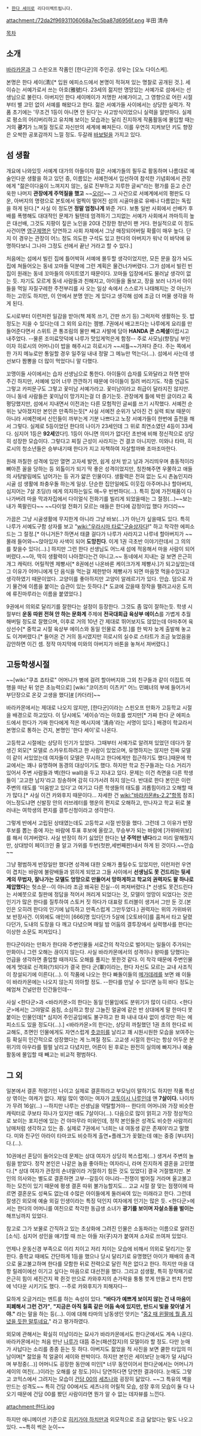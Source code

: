  * [[한다 세이]]로 리다이렉트됩니다.

attachment:/72da2f96931106068a7ec5ba87d6956f.png
半田 清舟

[[목차]]
== 소개 ==
[[바라카몬]]과 그 스핀오프 작품인 [한다군]의 주인공. 성우는 [오노 다이스케].

본명은 한다 세이(清)[* 입원 에피소드에서 본명이 적혀져 있는 명찰로 공개된 것.]. 세이슈는 서예가로서 쓰는 아호(雅號)다. 23세의 젊지만 명망있는 서예가로 섬에서는 선생님으로 불린다. 아버지인 한다 세이메이가 저명한 서예가이고, 그 영향으로 어린 시절부터 별 고민 없이 서예를 해왔다고 한다. 젊은 서예가들 사이에서는 상당한 실력가. 작품 초기에는 '무조건 1등이 아니면 안 된다'는 사고방식이었으니 실력을 알만하다. 실제로 평소의 어리버리하고 유치해 보이는 모습과는 달리 진지하게 작품활동에 몰입할 때는 거의 '''광기'''가 느껴질 정도로 자신만의 세계에 빠져든다. 이를 우연히 지켜보던 키도 향장은 오싹한 공포감까지 느낄 정도. 두갈래 [[바보털]]을 가지고 있다.

== 섬 생활 ==
개요에 나와있듯 서예계 대가의 아들이자 젊은 서예가들의 필두로 활동하며 나름대로 예술인다운 생활을 하고 있던 중, 이름있는 서예전에서 입선하여 참석한 기념회에서 관장에게 "젊은이다움이 느껴지지 않는, 실로 진부하고 지루한 글씨"라는 평가를 듣고 순간 욱한 나머지 '''관장에게 주먹질을 했고''' ~~[[스타 플래티나|오라!]]~~ 그 사건으로 서예계에서의 평판도 다운, 아버지의 명령으로 본토에서 멀찍이 떨어진 섬의 시골마을로 유배나 다름없는 독립을 하게 된다.[* 사실 이 정도면 '''정말 엄청나게''' 봐준 거다. 보통 일반 사회에서 선배가 후배를 폭행해도 대대적인 문제가 될텐데 엄격하기 그지없는 서예가 사회에서 까마득히 높은 대선배, 그것도 지팡이 짚은 노인을 20대 건장한 청년이 팬 거다. 현실적으로 이 정도 사건이면 [[영구제명]]은 당연하고 사회 자체에서 그냥 매장되어버릴 확률이 매우 높다. 단지 이 경우는 관장이 어느 정도 의도한 구석도 있고 한다의 아버지가 워낙 이 바닥에 유명하다보니 그나마 그정도 선에서 끝난 거라고 할 수 있다.] 

처음에는 섬에서 빌린 집에 틀어박혀 서예에 몰두할 생각이었지만, 모든 문을 잠가 놔도 집에 쳐들어오는 동네 꼬마들 덕분에 그런 계획은 물건너가버렸다. 그가 섬에서 빌린 빈 집이 원래는 동네 꼬마들의 아지트였기 때문이다. 꼬마들 입장에서도 물러날 생각이 없는 듯. 자기도 모르게 동네 사람들과 친해지고, 아이들을 돌보고, 장을 보러 나가서 아이들을 먹일 자질구레한 주전부리를 사 오는 일상 속에서 스스로가 나태해지는 것 아닌가 하는 고민도 하지만, 이 안에서 분명 얻는 게 있다고 생각해 섬에 조금 더 머물 생각을 하게 된다.

도시로부터 이런저런 일감을 받아(책 제목 쓰기, 간판 쓰기 등) 그럭저럭 생활하는 듯. 밥 정도는 지을 수 있다는데 그 외의 요리는 젬병. 7권에서 배고프다는 나루에게 요리를 만들어준다면서 스위트 콘 통조림의 물만 빼고 사발에 담아 '''HANDA 콘 스페셜'''이랍시고 내주었다. --물론 조미료맛덕에 나루가 맛있게먹은게 함정-- 주로 사모님(향장님 부인이자 히로시의 어머니)이 밥을 해주시고 히로시가 ~~셔틀~~가져다 준다. 주는 쪽에서 한 가지 메뉴로만 통일할 경우 일주일 내내 정말 그 메뉴만 먹는다(…). 섬에서 사는데 생선보다 짬뽕을 더 많이 먹었다니 말 다했다.

꼬맹이들 사이에서는 습자 선생님으로 통한다. 아이들이 습자를 도와달라고 하면 받아 주긴 하지만, 서예에 있어 너무 깐깐하기 때문에 아이들이 질려 버리기도. 작중 언급도 그렇고 카피문구도 그렇고 꽃미남 서예가라고. 꽃미남이라고 취급이 달라지진 않지만. 아니 동네 사람들은 꽃미남이 망가지는걸 더 즐기는듯. 관장에게 틀에 박힌 글이라고 혹평당했지만, 섬에서 지내면서 이전과는 다른 모험적인 글씨를 쓰기 시작했다. 서예전 순위는 낮아졌지만 본인은 만족하는듯[* 사실 서예전 순위가 낮아진 건 실력 퇴보 때문이 아니라 서예전에서 신인들이 까부는게 기분 나쁘다고 노장 서예가들이 한번에 출전을 해서 그렇다. 실제로 5등이었던 한다의 나이가 23세인데 그 위로 최연소였던 4등이 33세다. 심지어 1등은 '''92세'''였다!]. 1등이 아니면 의미가 없다던 초반에 비해 정신적으로 상당히 성장한 모습이다. 그렇다고 찌질 근성이 사라지는 건 결코 아니지만. 미와나 타마, 히로시의 청소년들은 승부내기때 한다가 지고 자책하여 자살할까봐 조마조마한다.

원래 까칠한 성격에 입만 열면 고자세 발언, 쉽게 상처 받고 남과 거리띄우며 충동적이라 뼈아픈 꼴을 당하는 등 외톨이가 되기 딱 좋은 성격이었지만, 칭찬해주면 우쭐하고 애들의 사탕발림에도 넘어가는 등 귀가 얇은 인물이다. 생활력은 전혀 없는 도시 촌놈인지라 시골 섬 생활에 좌충우돌 하는게 일상. 단순한 집안일에도 이웃집 아주머니나 할아버지, 심지어는 7살 초딩(!) 에게 의지하는일도 매~우 빈번하다(...). 특히 집에 가전제품이 다 나가버려 마을 막과자집에서 다이얼식 전화기를 빌리게 되었을때는 그 절정(...)~~보는 내가 쪽팔린다~~ ~~다이얼 전화기 모르는 애들은 한다에 감정이입 했다 카더라~~

가끔은 그냥 시골생활에 무지한게 아니라 그냥 바보(...)가 아닌가 싶을때도 있다. 특히 나루가 서예도구함 상자를 보고 "[[wiki:"우라시마 타로"구슬상자다]]!" 하고 착각한 에피소드는 그 절정.[* 아니거든? 하면서 태클 걸다가 나루가 사라지고 나루네 할아버지가 ~~몰래 들어와~~앉아있자 사색이 되어 '''도망친다'''. 이게 1권 극초반 이야기란데서 그 의의를 찾을수 있다(...).] 하지만 그런 한다 선생님도 어느새 섬에 적응해서 마을 사람이 되어버렸다.~~아, 딱히 생활력이 나아졌다는건 아니고.~~ 동네에서 지내는 걸 보면 은근히 개그 캐릭터. 어릴적엔 제빵사[* 8권에선 나온바론 케이크가게 제빵사.]가 되고싶었는데 그 이유가 어머니에게 단 음식을 먹는걸 제한받아 제빵사가 되면 마음껏 먹을수있다고 생각하였기 때문이었다. 고양이를 좋아하지만 고양이 알레르기가 있다. 안습. 덤으로 자기 물건에 이름을 붙이는 습관이 있는 듯하다.[* 도쿄에 갔을때 장작을 팰려고사온 도끼에 류진마루라는 이름을 붙였었다.]

9권에서 의외로 달리기를 잘한다는 설정이 등장한다. 그것도 좀 많이 잘하는듯. 학생 시절부터 '''운동 따윈 전혀 안 하는 문화계''' 주제에 '''전국대회급 육상부 에이스'''를 가볍게 추월해버릴 정도로 잘했으며, 이후로 거의 10년 간 제대로 뛰어보지도 않았는데 아마추어 육상선수[* 중학교 시절 육상부 에이스와 동일 인물로 추정.]를 한 박자 늦게 출발해 놓고도 이겨버렸다.[* 들어온 건 거의 동시였지만 히로시의 실수로 스타트가 조금 늦었음을 감안하면 이긴 셈. 정작 마지막에 미와의 아버지가 바톤을 놓쳐서 져버렸다.]

== 고등학생시절 ==
~~[wiki:"쿠죠 죠타로" 어머니가 병에 걸려 할아버지와 그외 친구들과 같이 이집트 여행을 떠난 뒤 얻은 초능력으로] [wiki:"코이즈미 이츠키" 어느 민폐녀의 부에 들어가서 부단장으로 온갖 고생을 했다][http://bbs2.ruliweb.daum.net/gaia/do/ruliweb/family/230/read?articleId=23073971&objCate1=&bbsId=G005&searchKey=subjectNcontent&itemGroupId=&itemId=75&sortKey=depth&searchValue=%EB%B0%94%EB%9D%BC%EC%B9%B4%EB%AA%AC&platformId=&pageIndex=1 #] [카더라]~~

바라카몬에서는 제대로 나오지 않지만, [한다군]이라는 스핀오프 만화가 고등학교 시절을 배경으로 하고있다. 이 당시에도 '세이슈'라는 아호를 썼지만[* 가짜 한다 군 에피소드에서 한다가 가짜 한다에게 적은 메시지에 '淸舟'라는 서명이 있다.] 배경이 학교라서 본명으로 통하는 건지, 본명인 '한다 세이'로 나온다.

고등학교 시절에는 상당히 인기가 있었다. 그때부터 서예가로 알려져 있었던 데다가 잘생긴 외모[* 모델로 스카우트하려고 한 사람이 있었으며, 유명하지는 않지만 진짜 모델이 같이 서있었는데 여자들이 모델은 무시하고 한다에게만 접근하기도 했다.]때문에 학교에서는 꽤나 유명하며 동경의 대상이기도 했다. 하지만 학교 친구들과는 다소 거리가 있어서 주변 사람들과 벽(한다 wall)을 두고 지내고 있다. 문제는 이건 측면을 다른 학생들이 '고고한 남자'라고 칭송하며 감히 다가서려 하지 않는다. 반대로 한다 본인은 이런 주변의 태도를 '미움받고 있다'고 여기고 다른 학생들의 태도를 괴롭힘이라고 오해할 때가 많다.[* 사실 이건 카와후지 때문이다... 자세한 건 [[wiki:"바라카몬#s-2.2"항목]] 참조] 어느정도냐면 신발장 안의 러브레터를 행운의 편지로 오해하고, 만나자고 학교 뒤로 불러내는 여학생의 편지를 결투신청이라고 생각한다.

그렇게 반에서 고립된 상태였는데도 고등학교 시절 반장을 했다. 그런데 그 이유가 반장 후보를 뽑는 중에 자는 바람에 투표 후보에 올랐고, 무승부가 되는 바람에 [가위바위보]를 해서 이겨버렸다. 사실 반장이 하기 싫었던 한다는 '''난 주먹만 낸다'''라고 미리 말해줬지만, 상대방이 페이크인 줄 알고 가위를 두번(첫판,세번째판)내서 하게 된 것이다.~~안습~~

그냥 평범하게 반장일만 했다면 성격에 대한 오해가 풀릴수도 있었지만, 이런저런 우연이 겹치는 바람에 불량배들과 얽히게 되었고 그들 사이에서 '''선생님도 못 건드리는 뒷세계의 무법자, 잘나가는 모델도 엉망으로 만들어서 망하게하고 학교의 권력자도 팔 하나로 제압했다'''는 헛소문--이 아니라 조금 왜곡된 진실--이 퍼져버렸다.[* 선생도 못건드린다는 서예붓으로 칠판에 정답을 적어서 꺼리게 되었다는 것, 모델이 엉망이 되었다는 것은 인기가 많은 한다를 질투하여 스토커 짓 하다가 대표랑 트러블이 생겨서 그만 둔 것.(본인은 오히려 한다의 인기에 납득하고 만족스럽게 그만두었다.) 권력자는 위의 가위바위보 반장사건. 이외에도 애인이 [666]명 있다던가 5살에 [오토바이]를 훔쳐서 타고 달렸다던가, 도내의 도장을 다 깨고 다녔으며 매일 밤 어둠의 결투장에서 실력행사를 한다는 이상한 소문도 퍼져있다.]

한다군이라는 만화가 한다와 주변인물들 서로간의 착각으로 벌어지는 일들이 주가되는 만화이니 그런 오해는 끊이지 않는다. 사실 바라카몬에서의 성격이나 왕따를 당했다는 언급을 생각하면 졸업할 때까지도 오해를 풀지는 못한것 같다. 이 착각 때문에 주변인물에게 멋대로 신격화(?)되다가 결국 한다 군(軍)이라는, 한다 자신도 모르는 교내 사조직이 창설되기에 이른다(…). 이 작품에 나오는 한다 빠돌이들의 [[메가데레]]를 보면 왜 이들이 바라카몬에는 나오지 않는지 의아할 정도. --한다를 만날 수 있다면 능히 바다 정도는 헤엄쳐 건널만한 인간들인데--

사실 <한다군>과 <바라카몬>의 한다는 동일 인물임에도 분위기가 많이 다르다. <한다군>에서는 그야말로 음침, 소심하고 항상 그늘진 얼굴에 같은 반 상대에게 말 한마디 못 붙이는 인물인데[* 심지어 주인공임에도 불구하고 한 화 내내 대사 없이 생각만 하는 에피소드도 있을 정도다(…).] <바라카몬>의 한다는, 상당히 까칠했던 1권 초의 한다로 비교해도, 초면인 인물에게도 자연스럽게 [[츳코미]]를 날리고 꽤 시원시원한 모습을 보여주는 등 확실히 인간적으로 성장했다는 게 느껴질 정도. 고교생 시절의 한다는 항상 어두운 분위기의 아우라를 펄펄 날리고 다녔지만, 어른이 된 후로는 완전히 실의에 빠지거나 예술활동에 몰입할 때 빼고는 비교적 평범하다.

== 그 외 ==
일본에서 결혼 적령기인 나이고 실제로 결혼하라고 부모님이 말하기도 하지만 작품 특성상 엮이는 여캐가 없다. 제일 많이 엮이는 여자가 [[코토이시 나루]]인데 얜 '''7살이다.''' 나이차가 무려 16살(...) --하지만 나루는 선생님을 약탈할거야-- 한다의 어머니와 가장 비슷한 캐릭터로 쿠보타 히나가 있지만 얘도 7살이다(...). 다음으로 많이 얽히고 가장 정상적으로 보이는 포지션에 있는 건 야마무라 미와인데, 정작 본인들은 성격도 비슷한 사람끼리 남매처럼 생각하고 있는 중. 실제로 7권에서 '너희는 내 여동생 같은 존재야'라고 말했다. 미와 친구인 아라이 타마코도 비슷하게 출연+플래그가 꽂혔는데 얘는 중증 [부녀자]다.(...). 

10권에선 혼담이 들어오는데 문제는 상대 여자가 상당히 복스럽게(...) 생겨서 주변의 놀림을 받았다. 정작 본인은 나같은 놈을 좋아하는 여자라니, 라며 진지하게 결혼을 고민했다.[* 상대 여자가 관장의 손녀딸이라 거절하기 힘든 것도 있었다] 결국 거절했지만. 본인의 의사와는 별도로 결혼하면 고부--갈등이 아니라--전쟁이 벌어질 거라며 울고불고하는 모친이 있기 때문에 평생 결혼 따위 불가능할지도... 고교 시절 잘 맞는 점쟁이에 따르면 결혼운도 성욕도 없는데 수많은 아이들에게 둘러싸여 있는 미래라고 한다. 그런데 잘생긴 외모에 예술 외길 인생이라는 특징 덕인지 여자에게 인기는 많은 듯. <한다군>에서는 한다의 어머니를 여친으로 착각한 동급생 소녀가 '''광기를 보이며 자살소동을 벌이는''' 해프닝까지 있었다.

참고로 그가 보물로 간직하고 있는 초상화에 그려진 인물은 소동파라는 이름으로 알려진 [소식]. 심지어 성인을 얘기할 때 쓰는 아들 자(子)자가 붙여져 소자로 쓰여져 있었다.

언제나 운동신경 부족으로 이리 치이고 저리 치이는 모습에 비해서 의외로 달리기는 잘한다. 중학교 때에도 간단하게 1등을 했으나 당시 달리기로 유명했던 아이가 패배의 충격으로 울고불고하며 한다를 모함한 뒤로 전력으로 달린 적은 없다고 한다. 하지만 마을 대항 릴레이에선 이기고 싶다는 마음으로 대선전을 했다. 그리고 섬생활, 특히 장작패기로 은근히 힘이 세진건지 꽉 쥔것 만으로 카와후지의 손가락을 퉁퉁 붓게 만들고 펀치 한방에 넉다운 시키기도 했다. --주로 카와후지가 피해자다--

묘하게 오글거리는 멘트를 하는 속성이 있다. '''"바다가 예쁘게 보이지 않는 건 내 마음이 피폐해서 그런 건가"''', '''"지금은 아직 칠흑 같은 어둠 속에 있지만, 반드시 빛을 찾아낼 거야."''' 라는 말을 하는 등(...). 이에 대해 타마의 남동생인 앗키는 "[[중2병|중2 때 왼팔에 뭘 좀 지녔을 듯한 말투네요.]]" 라고 평가하였다.

외모에 관해서는 확실히 미남이라는 묘사가 바라카몬에서도 한다군에서도 계속 나온다. 바라카몬에서는 처음 만난 [[코토이시 나루|나루]]가 대뜸 쥬논(패션잡지)의 모델이라 할 정도. 다만 눈매가 사납다는 소리를 종종 듣는 듯 하다. 아버지도 젊었을 적 사진을 보면 쿨한 타입의 미남이며[* 젊었을 적 얼굴이 세이와 판박이다. 하지만 본인은 세이보단 눈매가 덜 사납다며 부정중(...)] 어머니도 굉장한 동안에 미인[* 너무 동안이어서 한다군에서는 어머니가 세이의 여친(...)이라는 오해를 살 정도.]이니 당연하다면 당연한 결과이다. 눈매도 그렇고 코믹스에서 그려지는 모습이 [[건담 더블오|건담 00]]의 [[세츠나 F. 세이에이|세츠나]]와 굉장히 닮았다. ~~그 특유의 벽을 만드는 성격도~~ 특히 건담 00에서도 세츠나의 어릴적 모습, 성장 후의 모습이 둘 다 나오기 때문에 건담 00를 봤던 사람이라면 뭔가 알 수 없는 데자뷰를 느낀다.

attachment:한다.jpg

하지만 애니메이션 기준으로 [[히키가야 하치만]]과 외모적으로 조금 닮았다는 말도 나오고 있다. ~~특히 썩은 눈이~~
